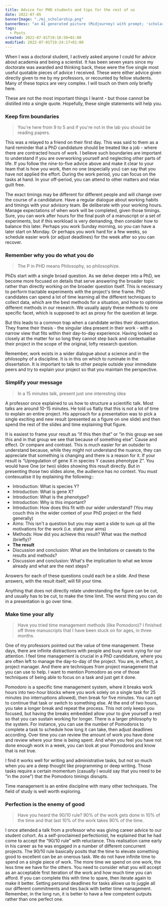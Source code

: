 ```yaml
---
title: Advice for PHD students and tips for the rest of us
date: 2022-07-05
bannerImage: "./mj_scholarship.png"
bannerDesc: "an AI generated picture (Midjourney) with prompt; 'scholarship'. You can share and adapt this image following a CC BY-SA 4.0 licence."
tags:
  - Posts
created: 2022-07-01T19:18:50+01:00
modified: 2022-07-01T19:24:17+01:00
---
```


When I was a doctoral student, I actively asked anyone I
could for advice about academia and being a scientist. It
has been seven years since my doctorate was awarded and
thinking back, these were the five single most useful
quotable pieces of advice I received. These were either
advice given directly given to me by my professors, or
recounted by fellow students. Many of these topics are very
complex. I will touch on them only briefly here.

These are not the most important things I learnt - but
those cannot be distilled into a single quote. Hopefully,
these single statements will help you.

### Keep firm boundaries

> You're here from 9 to 5 and if you're not in the lab
> you should be reading papers.

This was a relayed to a friend on their first day. This was
said to them as a hard reminder that a PhD candidature
should be treated like a job - where there are contracted
hours of work. I believe such boundaries are important to
understand if you are overworking yourself and neglecting
other parts of life. If you follow the nine-to-five advice
above and make it clear to your team that is how you work,
then no one (especially you) can say that you have not
applied the effort. During the work period, you can focus
on the tasks at hand. In your off-period, you can attend to
other matters and relax guilt free.

The exact timings may be different for different people and
will change over the course of a candidature. Have a
regular dialogue about working habits and timings with your
advisory team. Be deliberate with your working hours.
Manage expectations of when work will be completed, given
those timings. Sure, you can work after hours for the final
push of a manuscript or a set of experiments, but if this
workload is very demanding, then consider how to balance
this later. Perhaps you work Sunday morning, so you can
have a later start on Monday. Or perhaps you work hard for
a few weeks, so schedule easier work (or adjust deadlines)
for the week after so you can recover.

### Remember why you do what you do

> The P in PHD means Philosophy, so philosophize.

PhDs start with a single broad question. As we delve deeper
into a PhD, we become more focused on details that serve
answering the broader topic rather than directly working on
the broader question itself. This is necessary to perform tractable
experiments with the project's time frame. PhD candidates
can spend a lot of time learning all the different
techniques to collect data, which are the best methods for a
situation, and how to optimise different methods in our
research. We usually apply these methods to one specific
facet, which is supposed to act as proxy for the question
at large.

But this leads to a common trap when a candidate writes
their dissertation. They frame their thesis - the singular
idea present in their work - with a narrow view that fits
within their day-to-day experience. Having looked so
closely at the matter for so long they cannot step back and
contextualise their project in the scope of the original,
lofty research question.

Remember, work exists in a wider dialogue about a science and
in the philosophy of a discipline. It is in this on which to
ruminate in the dissertation. It is important to talk to
other people outside your immediate peers and try to
explain your project so that you maintain the
perspective.

### Simplify your message

> In a 15 minutes talk, present just one interesting
> idea

A professor once explained to us how to structure a
scientific talk. Most talks are around 10-15 minutes. He
told us flatly that this is not a lot of time to explain an
entire project. His approach for a presentation was to pick
a single exciting and new result (presented as a figure on
one slide) and then spend the rest of the slides and time
explaining that figure.

It is easiest to frame your result as “if this then that”
or “in this group we see this and in that group we see that
because of something else”. Cause and effect. Or compare
and contrast. This is much easier for an outsider to
understand because, while they might not understand the
nuance, they can appreciate that something is changing and
there is a reason for it.
If your result is “Upregulation of gene X in species Y
causes phenotype Z”. You would have One (or two) slides
showing this result directly. But in presenting those two
slides alone, the audience has no context. You must
contexualise it by explaining the following::

- Introduction: What is species Y?
- Introduction: What is gene X?
- Introduction: What is the phenotype?
- Introduction: Why is this important?
- Introduction: How does this fit with our wider
  understand? (You may couch this in the wider context of your
  PhD project or the field generally)
- Aims: This isn't a question but you may want a slide to
  sum up all the motivations for the work (i.e. state your aims)
- Methods: How did you achieve this result? What was the
  method (briefly)?
- **The result**
- Discussion and conclusion: What are the limitations or
  caveats to the results and methods?
- Discussion and conclusion: What's the implication to what
  we know already and what are the next steps?

Answers for each of these questions could each be a slide.
And these answers, with the result itself, will fill your
time.

Anything that does not directly relate understanding the
figure can be cut, and usually has to be cut, to make the
time limit. The worst thing you can do in a presentation is
go over time.

### Make time your ally

> Have you tried time management methods (like
> Pomodoro)? I finished off three manuscripts that I have been stuck on for ages, in three
> months.

One of my professors pointed out the value of time
management. These days, there are infinite distractions
with people and busy work vying for our attention. I feel
time management is crucial in a PhD candidature, where you
are often left to manage the day-to-day of the project. You
are, in effect, a project manager. And there are techniques
from project management that you can use to help. I want to
mention Pomodoro as one of those techniques of being able
to focus on a task and just get it done.

Pomodoro is a specific time management system, where it
breaks work hours into two-hour blocks where you work
solely on a single task for 25 minutes (no interruptions
allowed), then break for five minutes. You can opt to
continue that task or switch to something else. At the end
of two hours, you take a longer break and repeat the
process. This not only keeps you focused, but having the
breaks embedded allow your to give yourself a rest so that
you can sustain working for longer. There is a larger
philosophy to the system. For instance, you can use the
number of Pomodoros to complete a task to schedule how long
it can take, then adjust deadlines according. Over time you
can review the amount of work you have done and review
where your time is being spent. And when you feel you have
not done enough work in a week, you can look at your
Pomodoros and know that is not true.

I find it works well for writing and administrative tasks,
but not so much when you are a deep thought like
programming or deep writing. Those tasks require a certain
momentum (casually I would say that you need to be “in the
zone”) that the Pomodoro timings disrupts.

Time management is an entire discipline with many other
techniques. The field of study is well worth exploring.

### Perfection is the enemy of good

> Have you heard the 90/10 rule? 90% of the work gets done
> in 10% of the time and that last 10% of the work takes 90%
> of the time.

I once attended a talk from a professor who was giving career advice to our student cohort.
As a self-proclaimed perfectionist, he explained that he had come to
accept the “90/10 rule” with reluctance. This realisation came
early in his career as he was engaged in a number of different
concurrent projects. The 90/10 rule basically
posits that the time to elevate something good to excellent
can be an onerous task. We do not have infinite time to
spend on a single piece of work. The more time we spend on
one work, the less time we have for the others. You need to
consider what you will accept as an acceptable first
iteration of the work and how much time you can afford. If
you can complete this with time to spare, then iterate
again to make it better. Setting personal deadlines for
tasks allows us to juggle all our different commitments and
ties back with better time management. Remember, in the
long run, it is better to have a few competent outputs
rather than one perfect one.
